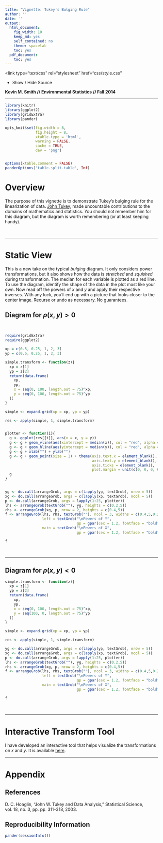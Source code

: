 ```yaml
---
title: "Vignette: Tukey's Bulging Rule"
author: ''
date: ''
output:
  html_document:
    fig_width: 10
    keep_md: yes
    self_contained: no
    theme: spacelab
    toc: yes
  pdf_document:
    toc: yes
---
```


<script type="text/javascript" src="js/jquery.min.js"></script>
<script type="text/javascript" src="js/jquery-ui.min.js"></script>
<script type="text/javascript" src="js/jquery.fancybox-1.3.4.pack.min.js"></script>
<script type="text/javascript" src="js/jquery.tocify.js"></script>
<script type="text/javascript" src="js/jquery.scianimator.min.js"></script>
<script type="text/javascript" src="js/page.js"></script>
<script>  </script>
<link type="text/css" rel="stylesheet" href="css/jquery.tocify.css" />
<link type="text/css" rel="stylesheet" media="screen" href="css/jquery.fancybox-1.3.4.css" />
<link type="text/css" rel="stylesheet" href="css/style.css"
<head> <div id="tableofcontents"></div> </head>
<div id="source" class="tocify"> 
<ul class="tocify-header nav nav-list">
<li class="tocify-item active" style="cursor: pointer;">
<a onclick='toggle_R();' >Show / Hide Source</a>
</li></ul>
</div>

__Kevin M. Smith // Environmental Statistics // Fall 2014__
<hr>
```r
library(knitr)
library(ggplot2)
library(gridExtra)
library(pander)

opts_knit$set(fig.width = 8,
              fig.height = 8,
              xtable.type = 'html',
              warning = FALSE,
              cache = TRUE,
              dev = 'png')


options(xtable.comment = FALSE)
panderOptions('table.split.table', Inf)
```

# Overview
The purpose of this vignette is to demonstrate Tukey's bulging rule for the linearization of data. [John Tukey](http://en.wikipedia.org/wiki/John_Tukey), made uncountable contributions to the domains of mathematics and statistics. You should not remember him for this diagram, but the diagram is worth remembering (or at least keeping handy).

<br>
<hr>
# Static View

This is a new take on the typical _bulging_ diagram. It only considers power transformations, but it also shows how the data is _stretched_ and _squished_ during transformation. The median for each variable is plotted as a red line. To use the diagram, identify the shape of the data in the plot most like your own. Now read off the powers of $x$ and $y$ and apply their respective inverses. With any luck, you'll end up with a picture that looks closer to the center image. Recurse or undo as necessary. No guarantees.

## Diagram for $\rho(x, y) > 0$
<br>
```r
require(gridExtra)
require(ggplot2)

xp = c(0.5, 0.25, 1, 2, 3)
yp = c(0.5, 0.25, 1, 2, 3)

simple.transform <- function(z){
  xp = z[1]
  yp = z[2]
  return(data.frame(
    xp,
    yp,
    x = seq(0, 100, length.out = 75)^xp,
    y = seq(0, 100, length.out = 75)^yp
  ))
}

simple <- expand.grid(xp = xp, yp = yp)

res <- apply(simple, 1, simple.transform)


plotter <- function(i){
  g <- ggplot(res[[i]], aes(x = x, y = y))
  g <- g + geom_vline(aes(xintercept = median(x)), col = "red", alpha = 0.5) 
  g <- g + geom_hline(aes(yintercept = median(y)), col = "red", alpha = 0.5)
  g <- g + xlab("") + ylab("")
  g <- g + geom_point(size = 1) + theme(axis.text.x = element_blank(), 
                                        axis.text.y = element_blank(),
                                        axis.ticks = element_blank(),
                                        plot.margin = unit(c(0, 0, 0, 0), "cm"))
  g 
}


yg <- do.call(arrangeGrob, args = c(lapply(yp, textGrob), nrow = 5))
xg <- do.call(arrangeGrob, args = c(lapply(xp, textGrob), ncol = 5))
p <- do.call(arrangeGrob, args = lapply(1:25, plotter))
lhs <- arrangeGrob(textGrob(""), yg, heights = c(0.2,5))
rhs <- arrangeGrob(xg, p, nrow = 2, heights = c(0.4,5))
f <- arrangeGrob(lhs, rhs, textGrob(""), ncol = 3, widths = c(0.4,5,0.2), 
                 left = textGrob("\nPowers of Y", 
                                 gp = gpar(cex = 1.2, fontface = "bold"), rot = 90),
                 main = textGrob("\nPowers of X", 
                                 gp = gpar(cex = 1.2, fontface = "bold")))

f
```
<br><hr>
## Diagram for $\rho(x, y) < 0$
```r

simple.transform <- function(z){
  xp = z[1]
  yp = z[2]
  return(data.frame(
    xp,
    yp,
    x = seq(0, 100, length.out = 75)^xp,
    y = seq(100, 0, length.out = 75)^yp
  ))
}

simple <- expand.grid(xp = xp, yp = yp)

res <- apply(simple, 1, simple.transform)

yg <- do.call(arrangeGrob, args = c(lapply(yp, textGrob), nrow = 5))
xg <- do.call(arrangeGrob, args = c(lapply(xp, textGrob), ncol = 5))
p <- do.call(arrangeGrob, args = lapply(1:25, plotter))
lhs <- arrangeGrob(textGrob(""), yg, heights = c(0.2,5))
rhs <- arrangeGrob(xg, p, nrow = 2, heights = c(0.4,5))
f <- arrangeGrob(lhs, rhs, textGrob(""), ncol = 3, widths = c(0.4,5,0.2), 
                 left = textGrob("\nPowers of Y", 
                                 gp = gpar(cex = 1.2, fontface = "bold"), rot = 90),
                 main = textGrob("\nPowers of X", 
                                 gp = gpar(cex = 1.2, fontface = "bold")))

f
```
<br>
<hr>

# Interactive Transform Tool
I have developed an interactive tool that helps visualize the transformations on $x$ and $y$. It is available [here](http://kevin-m-smith.github.io/CEE202/Regression/SimpleTransformTool/).

<hr>
# Appendix

## References 

D. C. Hoaglin, “John W. Tukey and Data Analysis,” Statistical Science, vol. 18, no. 3, pp. pp. 311–318, 2003.

## Reproducibility Information

```r
pander(sessionInfo())
```




